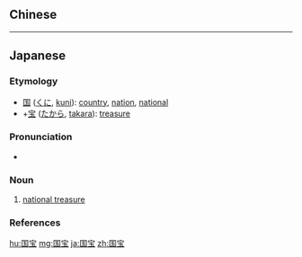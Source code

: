 ==Chinese==
{{zh-see|國寶}}

----

==Japanese==
{{ja-kanjitab|こく|ほう|yomi=o}}

===Etymology===
* [[国]] ([[くに]], [[kuni]]): [[country]], [[nation]], [[national]]
* +[[宝]] ([[たから]], [[takara]]): [[treasure]]

===Pronunciation===
* {{ja-pron|こくほう|y=o|acc=0|dev=2|acc_ref=NHK}}

===Noun===
{{ja-noun|こくほう|kyu=國寶}}

# [[national treasure]]

===References===
<references/>

[[hu:国宝]]
[[mg:国宝]]
[[ja:国宝]]
[[zh:国宝]]